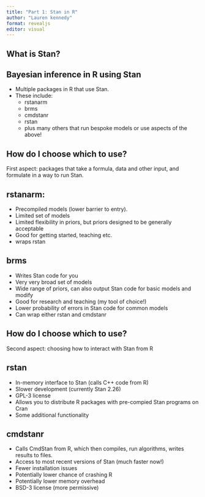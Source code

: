 ```yaml
---
title: "Part 1: Stan in R"
author: "Lauren kennedy"
format: revealjs
editor: visual
---
```


## What is Stan?


## Bayesian inference in R using Stan

- Multiple packages in R that use Stan. 
- These include:
    + rstanarm 
    + brms
    + cmdstanr
    + rstan
    + plus many others that run bespoke models or use aspects of the above! 
    
## How do I choose which to use?

First aspect: packages that take a formula, data and other input, and formulate in a way to run Stan. 

## rstanarm: 
+ Precompiled models (lower barrier to entry). 
+ Limited set of models
+ Limited flexibility in priors, but priors designed to be generally acceptable
+ Good for getting started, teaching etc. 
+ wraps rstan

## brms 
+ Writes Stan code for you
+ Very very broad set of models 
+ Wide range of priors, can also output Stan code for basic models and modify
+ Good for research and teaching (my tool of choice!)
+ Lower probability of errors in Stan code for common models
+ Can wrap either rstan and cmdstanr

## How do I choose which to use?

Second aspect: choosing how to interact with Stan from R

## rstan
+ In-memory interface to Stan (calls C++ code from R)
+ Slower development (currently Stan 2.26)
+ GPL-3 license
+ Allows you to distribute R packages with pre-compied Stan programs on Cran
+ Some additional functionality

## cmdstanr
+ Calls CmdStan from R, which then compiles, run algorithms, writes results to files. 
+ Access to most recent versions of Stan (much faster now!)
+ Fewer installation issues 
+ Potentially lower chance of crashing R
+ Potentially lower memory overhead
+ BSD-3 license (more permissive)



